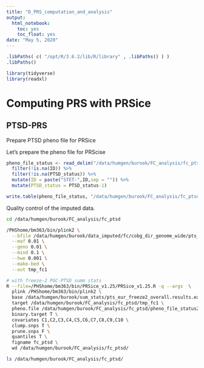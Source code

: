 ```yaml
---
title: "D_PRS_computation_and_analysis"
output:
  html_notebook:
    toc: yes
    toc_float: yes
date: "May 5, 2020"
---
```



```r
.libPaths( c( "/opt/R/3.6.2/lib/R/library" , .libPaths() ) )
.libPaths()
```

```r
library(tidyverse)
library(readxl)
```


# Computing PRS with  PRSice

## PTSD-PRS

Prepare PTSD pheno file for PRSice


Let's prepare the pheno file for PRScise
```r
pheno_file_status <- read_delim("/data/humgen/burook/FC_analysis/fc_ptsd/pheno_file_status", col_names = TRUE, delim = "\t") %>% 
  filter(!is.na(ID)) %>% 
  filter(!is.na(PTSD_status)) %>% 
  mutate(ID = paste("STET-",ID,sep = "")) %>% 
  mutate(PTSD_status = PTSD_status-1)

write.table(pheno_file_status, "/data/humgen/burook/FC_analysis/fc_ptsd/pheno_file_status2", row.names = FALSE, col.names = FALSE, quote = FALSE)

```

Quality control of the imputed data.
```bash
cd /data/humgen/burook/FC_analysis/fc_ptsd

/PHShome/bm363/bin/plink2 \
  --bfile /data/humgen/burook/data_imputed/fc/cobg_dir_genome_wide/pts_fc1_mix_bm-qc1.hg19.ch.fl.bgn \
  --maf 0.01 \
  --geno 0.01 \
  --mind 0.1 \
  --hwe 0.001 \
  --make-bed \
  --out tmp_fc1

```



```bash
# with freeze-2 PGC-PTSD summ stats
R --file=/PHShome/bm363/bin/PRSice_v1.25/PRSice_v1.25.R -q --args  \
  plink /PHShome/bm363/bin/plink2 \
  base /data/humgen/burook/sum_stats/pts_eur_freeze2_overall.results.exDupVar \
  target /data/humgen/burook/FC_analysis/fc_ptsd/tmp_fc1 \
  pheno.file /data/humgen/burook/FC_analysis/fc_ptsd/pheno_file_status2 \
  binary.target T \
  covariates C1,C2,C3,C4,C5,C6,C7,C8,C9,C10 \
  clump.snps T \
  prune.snps F \
  quantiles T \
  figname fc_ptsd \
  wd /data/humgen/burook/FC_analysis/fc_ptsd/
```

```bash
ls /data/humgen/burook/FC_analysis/fc_ptsd/
```


